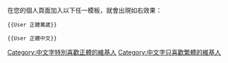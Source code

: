 <div style="float: right">{{User 正體萬歲}}<br>{{User 正體中文}}</div>
在您的個人頁面加入以下任一模板，就會出現如右效果：
<pre>{{User 正體萬歲}}</pre><pre>{{User 正體中文}}</pre>

[[Category:中文字特別喜歡正體的維基人|Category:中文字特別喜歡正體的維基人]]
[[Category:中文字只喜歡繁體的維基人|Category:中文字只喜歡繁體的維基人]]